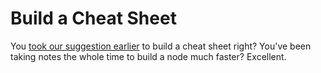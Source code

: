 # Build a Cheat Sheet

You [took our suggestion earlier](/new/cheat) to build a cheat sheet right? You've been taking notes the whole time to build a node much faster? Excellent.
